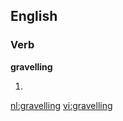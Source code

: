 ==English==

===Verb===
'''gravelling'''

# {{present participle of|[[gravel]]}}

[[nl:gravelling]]
[[vi:gravelling]]